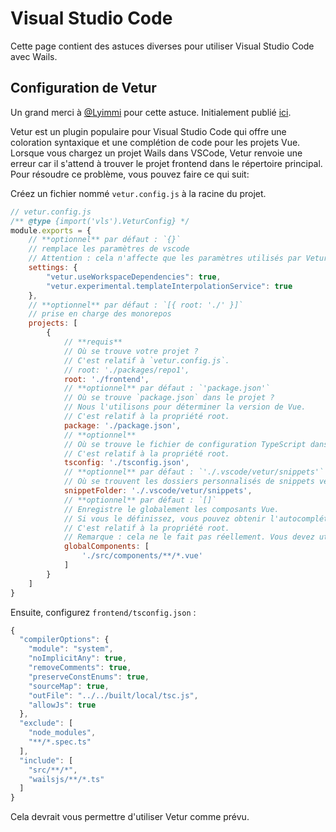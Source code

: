 # Visual Studio Code

Cette page contient des astuces diverses pour utiliser Visual Studio Code avec Wails.

## Configuration de Vetur

Un grand merci à [@Lyimmi](https://github.com/Lyimmi) pour cette astuce. Initialement publié 
[ici](https://github.com/wailsapp/wails/issues/1791#issuecomment-1228158349).

Vetur est un plugin populaire pour Visual Studio Code qui offre une coloration syntaxique et une complétion de code
pour les projets Vue. Lorsque vous chargez un projet Wails dans VSCode, Vetur renvoie une erreur car il s'attend à 
trouver le projet frontend dans le répertoire principal. Pour résoudre ce problème, vous pouvez faire ce qui suit:

Créez un fichier nommé `vetur.config.js` à la racine du projet.

```javascript
// vetur.config.js
/** @type {import('vls').VeturConfig} */
module.exports = {
    // **optionnel** par défaut : `{}` 
    // remplace les paramètres de vscode
    // Attention : cela n'affecte que les paramètres utilisés par Vetur.
    settings: {
        "vetur.useWorkspaceDependencies": true,
        "vetur.experimental.templateInterpolationService": true
    },
    // **optionnel** par défaut : `[{ root: './' }]` 
    // prise en charge des monorepos
    projects: [
        {
            // **requis**
            // Où se trouve votre projet ?
            // C'est relatif à `vetur.config.js`.
            // root: './packages/repo1',
            root: './frontend',
            // **optionnel** par défaut : `'package.json'` 
            // Où se trouve `package.json` dans le projet ?
            // Nous l'utilisons pour déterminer la version de Vue.
            // C'est relatif à la propriété root.
            package: './package.json',
            // **optionnel**
            // Où se trouve le fichier de configuration TypeScript dans le projet ?
            // C'est relatif à la propriété root.
            tsconfig: './tsconfig.json',
            // **optionnel** par défaut : `'./.vscode/vetur/snippets'` 
            // Où se trouvent les dossiers personnalisés de snippets vetur ?
            snippetFolder: './.vscode/vetur/snippets',
            // **optionnel** par défaut : `[]` 
            // Enregistre le globalement les composants Vue.
            // Si vous le définissez, vous pouvez obtenir l'autocomplétion par ces composants.
            // C'est relatif à la propriété root.
            // Remarque : cela ne le fait pas réellement. Vous devez utiliser `require.context` ou `Vue.component`
            globalComponents: [
                './src/components/**/*.vue'
            ]
        }
    ]
}
```

Ensuite, configurez `frontend/tsconfig.json` :

```javascript
{
  "compilerOptions": {
    "module": "system",
    "noImplicitAny": true,
    "removeComments": true,
    "preserveConstEnums": true,
    "sourceMap": true,
    "outFile": "../../built/local/tsc.js",
    "allowJs": true
  },
  "exclude": [
    "node_modules",
    "**/*.spec.ts"
  ],
  "include": [
    "src/**/*",
    "wailsjs/**/*.ts"
  ]
}
```
Cela devrait vous permettre d'utiliser Vetur comme prévu.